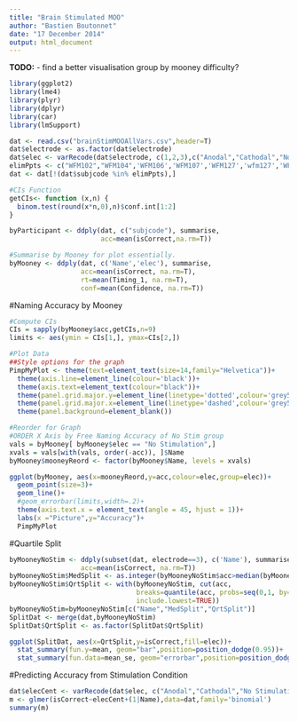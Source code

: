 ```yaml
---
title: "Brain Stimulated MOO"
author: "Bastien Boutonnet"
date: "17 December 2014"
output: html_document
---
```


**TODO:**
- find a better visualisation group by mooney difficulty?

```r
library(ggplot2)
library(lme4)
library(plyr)
library(dplyr)
library(car)
library(lmSupport)

dat <- read.csv("brainStimMOOAllVars.csv",header=T)
dat$electrode <- as.factor(dat$electrode)
dat$elec <- varRecode(dat$electrode, c(1,2,3),c("Anodal","Cathodal","No Stimulation"))
elimPpts <- c("WFM102","WFM104",'WFM106','WFM107','WFM127','wfm127','WFM131','WFM133','WFM132','WFM138')
dat <- dat[!(dat$subjcode %in% elimPpts),]

#CIs Function
getCIs<- function (x,n) {
  binom.test(round(x*n,0),n)$conf.int[1:2]
}

byParticipant <- ddply(dat, c("subjcode"), summarise, 
                       acc=mean(isCorrect,na.rm=T))

#Summarise by Mooney for plot essentially.
byMooney <- ddply(dat, c('Name','elec'), summarise,
                  acc=mean(isCorrect, na.rm=T),
                  rt=mean(Timing_1, na.rm=T),
                  conf=mean(Confidence, na.rm=T))
```

#Naming Accuracy by Mooney
```r
#Compute CIs
CIs = sapply(byMooney$acc,getCIs,n=9)
limits <- aes(ymin = CIs[1,], ymax=CIs[2,])
```

```r
#Plot Data
##Style options for the graph
PimpMyPlot <- theme(text=element_text(size=14,family="Helvetica"))+
  theme(axis.line=element_line(colour='black'))+
  theme(axis.text=element_text(colour="black"))+
  theme(panel.grid.major.y=element_line(linetype='dotted',colour='grey50',size=0.3))+
  theme(panel.grid.major.x=element_line(linetype='dashed',colour='grey50',size=0.3))+
  theme(panel.background=element_blank())

#Reorder for Graph
#ORDER X Axis by Free Naming Accuracy of No Stim group
vals = byMooney[ byMooney$elec == "No Stimulation",]
xvals = vals[with(vals, order(-acc)), ]$Name
byMooney$mooneyReord <- factor(byMooney$Name, levels = xvals)
```

```r
ggplot(byMooney, aes(x=mooneyReord,y=acc,colour=elec,group=elec))+
  geom_point(size=3)+
  geom_line()+
  #geom_errorbar(limits,width=.2)+
  theme(axis.text.x = element_text(angle = 45, hjust = 1))+
  labs(x ="Picture",y="Accuracy")+
  PimpMyPlot
```

#Quartile Split
```r
byMooneyNoStim <- ddply(subset(dat, electrode==3), c('Name'), summarise,
                  acc=mean(isCorrect, na.rm=T))
byMooneyNoStim$MedSplit <- as.integer(byMooneyNoStim$acc>median(byMooneyNoStim$acc))
byMooneyNoStim$QrtSplit <- with(byMooneyNoStim, cut(acc, 
                                breaks=quantile(acc, probs=seq(0,1, by=0.25)), 
                                include.lowest=TRUE))
byMooneyNoStim=byMooneyNoStim[c("Name","MedSplit","QrtSplit")]
SplitDat <- merge(dat,byMooneyNoStim)
SplitDat$QrtSplit <- as.factor(SplitDat$QrtSplit)

ggplot(SplitDat, aes(x=QrtSplit,y=isCorrect,fill=elec))+
  stat_summary(fun.y=mean, geom="bar",position=position_dodge(0.95))+
  stat_summary(fun.data=mean_se, geom="errorbar",position=position_dodge(0.95),width=.2)
```

#Predicting Accuracy from Stimulation Condition

```r
dat$elecCent <- varRecode(dat$elec, c("Anodal","Cathodal","No Stimulation"),c(1,0,-1))
m <- glmer(isCorrect~elecCent+(1|Name),data=dat,family='binomial')
summary(m)
```
